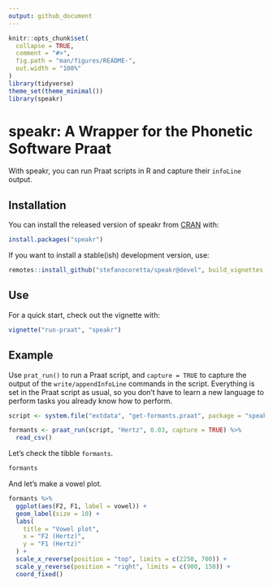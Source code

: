 ```yaml
---
output: github_document
---
```


<!-- README.md is generated from README.Rmd. Please edit that file -->

```r
knitr::opts_chunk$set(
  collapse = TRUE,
  comment = "#>",
  fig.path = "man/figures/README-",
  out.width = "100%"
)
library(tidyverse)
theme_set(theme_minimal())
library(speakr)
```

# speakr: A Wrapper for the Phonetic Software Praat

<!-- badges: start -->
<!-- badges: end -->

With speakr, you can run Praat scripts in R and capture their `infoLine` output.

## Installation

You can install the released version of speakr from [CRAN](https://CRAN.R-project.org) with:

``` r
install.packages("speakr")
```

If you want to install a stable(ish) development version, use:

``` r
remotes::install_github("stefanocoretta/speakr@devel", build_vignettes = TRUE)
```

## Use

For a quick start, check out the vignette with:

``` r
vignette("run-praat", "speakr")
```

## Example

Use `prat_run()` to run a Praat script, and `capture = TRUE` to capture the output of the `write/appendInfoLine` commands in the script.
Everything is set in the Praat script as usual, so you don't have to learn a new language to perform tasks you already know how to perform.

```r
script <- system.file("extdata", "get-formants.praat", package = "speakr")

formants <- praat_run(script, "Hertz", 0.03, capture = TRUE) %>%
  read_csv()
```

Let's check the tibble `formants`.

```r
formants
```

And let's make a vowel plot.

```r
formants %>%
  ggplot(aes(F2, F1, label = vowel)) +
  geom_label(size = 10) +
  labs(
    title = "Vowel plot",
    x = "F2 (Hertz)",
    y = "F1 (Hertz)"
  ) +
  scale_x_reverse(position = "top", limits = c(2250, 700)) +
  scale_y_reverse(position = "right", limits = c(900, 150)) +
  coord_fixed()
```

